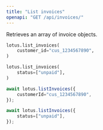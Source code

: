 ```yaml
---
title: "List invoices"
openapi: "GET /api/invoices/"
---
```


Retrieves an array of invoice objects.

<CodeGroup>

```py Python
lotus.list_invoices(
    customer_id="cus_1234567890",
)

lotus.list_invoices(
    status=["unpaid"],
)
```

```ts Typescript
await lotus.listInvoices({
    customerId="cus_1234567890",
});

await lotus.listInvoices({
    status=["unpaid"],
});
```

</CodeGroup>
